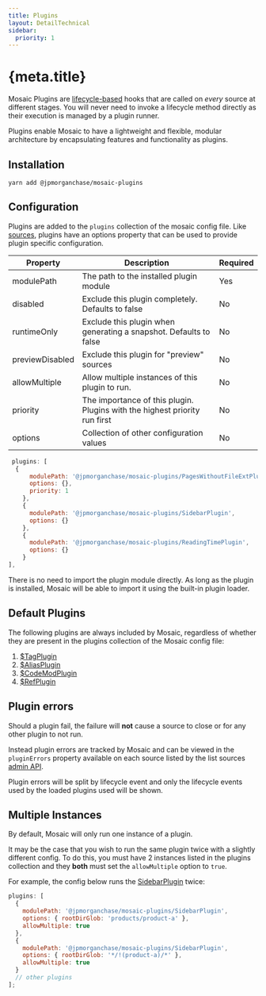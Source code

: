 ```yaml
---
title: Plugins
layout: DetailTechnical
sidebar:
  priority: 1
---
```


# {meta.title}

Mosaic Plugins are [lifecycle-based](./lifecycle/index) hooks that are called on _every_ source at different stages. You will never need to invoke a lifecycle method directly as their execution is managed by a plugin runner.

Plugins enable Mosaic to have a lightweight and flexible, modular architecture by encapsulating features and functionality as plugins.

## Installation

`yarn add @jpmorganchase/mosaic-plugins`

## Configuration

Plugins are added to the `plugins` collection of the mosaic config file. Like [sources](../sources/index), plugins have an options property that can be used to provide plugin specific configuration.

| Property        | Description                                                                | Required |
| --------------- | -------------------------------------------------------------------------- | -------- |
| modulePath      | The path to the installed plugin module                                    | Yes      |
| disabled        | Exclude this plugin completely. Defaults to false                          | No       |
| runtimeOnly     | Exclude this plugin when generating a snapshot. Defaults to false          | No       |
| previewDisabled | Exclude this plugin for "preview" sources                                  | No       |
| allowMultiple   | Allow multiple instances of this plugin to run.                            | No       |
| priority        | The importance of this plugin. Plugins with the highest priority run first | No       |
| options         | Collection of other configuration values                                   | No       |

```js
 plugins: [
  {
      modulePath: '@jpmorganchase/mosaic-plugins/PagesWithoutFileExtPlugin',
      options: {},
      priority: 1
    },
    {
      modulePath: '@jpmorganchase/mosaic-plugins/SidebarPlugin',
      options: {}
    },
    {
      modulePath: '@jpmorganchase/mosaic-plugins/ReadingTimePlugin',
      options: {}
    }
],
```

<Callout variant="tip">
  There is no need to import the plugin module directly. As long as the plugin is installed, Mosaic
  will be able to import it using the built-in plugin loader.
</Callout>

## Default Plugins

The following plugins are always included by Mosaic, regardless of whether they are present in the plugins collection of the Mosaic config file:

1. [$TagPlugin](./tag-plugin)
2. [$AliasPlugin](./alias-plugin)
3. [$CodeModPlugin](./codemod-plugin)
4. [$RefPlugin](./ref-plugin)

## Plugin errors

Should a plugin fail, the failure will **not** cause a source to close or for any other plugin to not run.

Instead plugin errors are tracked by Mosaic and can be viewed in the `pluginErrors` property available on each source listed by the list sources [admin API](../admin/index).

Plugin errors will be split by lifecycle event and only the lifecycle events used by the loaded plugins used will be shown.

## Multiple Instances

By default, Mosaic will only run one instance of a plugin.

It may be the case that you wish to run the same plugin twice with a slightly different config. To do this, you must have 2 instances listed in the plugins collection and they **both** must set the `allowMultiple` option to `true`.

For example, the config below runs the [SidebarPlugin](./sidebar-plugin) twice:

```js
plugins: [
  {
    modulePath: '@jpmorganchase/mosaic-plugins/SidebarPlugin',
    options: { rootDirGlob: 'products/product-a' },
    allowMultiple: true
  },
  {
    modulePath: '@jpmorganchase/mosaic-plugins/SidebarPlugin',
    options: { rootDirGlob: '*/!(product-a)/*' },
    allowMultiple: true
  }
  // other plugins
];
```
